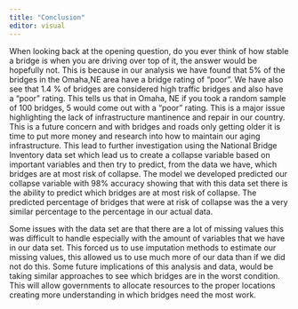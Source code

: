 ```yaml
---
title: "Conclusion"
editor: visual
---
```


When looking back at the opening question, do you ever think of how stable a bridge is when you are driving over top of it, the answer would be hopefully not. This is because in our analysis we have found that 5% of the bridges in the Omaha,NE area have a bridge rating of "poor". We have also see that 1.4 % of bridges are considered high traffic bridges and also have a "poor" rating. This tells us that in Omaha, NE if you took a random sample of 100 bridges, 5 would come out with a "poor" rating. This is a major issue highlighting the lack of infrastructure mantinence and repair in our country. This is a future concern and with bridges and roads only getting older it is time to put more money and research into how to maintain our aging infrastructure. This lead to further investigation using the National Bridge Inventory data set which lead us to create a collapse variable based on important variables and then try to predict, from the data we have, which bridges are at most risk of collapse. The model we developed predicted our collapse variable with 98% accuracy showing that with this data set there is the ability to predict which bridges are at most risk of collapse. The predicted percentage of bridges that were at risk of collapse was the a very similar percentage to the percentage in our actual data.

Some issues with the data set are that there are a lot of missing values this was difficult to handle especially with the amount of variables that we have in our data set. This forced us to use imputation methods to estimate our missing values, this allowed us to use much more of our data than if we did not do this. Some future implications of this analysis and data, would be taking similar approaches to see which bridges are in the worst condition. This will allow governments to allocate resources to the proper locations creating more understanding in which bridges need the most work.
